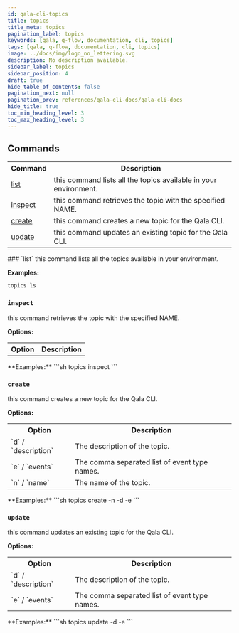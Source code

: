```yaml
---
id: qala-cli-topics
title: topics
title_meta: topics
pagination_label: topics
keywords: [qala, q-flow, documentation, cli, topics]
tags: [qala, q-flow, documentation, cli, topics]
image: ../docs/img/logo_no_lettering.svg
description: No description available.
sidebar_label: topics
sidebar_position: 4
draft: true
hide_table_of_contents: false
pagination_next: null
pagination_prev: references/qala-cli-docs/qala-cli-docs
hide_title: true
toc_min_heading_level: 3
toc_max_heading_level: 3
---
```



<HeroBanner
    title="topics"
    tagline="No description available."
    backgroundColor='transparent'
/>

## Commands

<table>
<tr><th>Command</th><th>Description</th></tr>
<tr><td><a href="#list" title="Learn about list">list</a></td><td>this command lists all the topics available in your 
environment.</td></tr>
<tr><td><a href="#inspect" title="Learn about inspect">inspect</a></td><td>this command retrieves the topic with the specified 
NAME.</td></tr>
<tr><td><a href="#create" title="Learn about create">create</a></td><td>this command creates a new topic for the Qala 
CLI.</td></tr>
<tr><td><a href="#update" title="Learn about update">update</a></td><td>this command updates an existing topic for the Qala 
CLI.</td></tr>
</table>
### `list`
this command lists all the topics available in your 
environment.

**Examples:**
```sh
topics ls
```


### `inspect`
this command retrieves the topic with the specified 
NAME.

**Options:**
<table>
<tr><th>Option</th><th>Description</th></tr>
</table>
**Examples:**
```sh
topics inspect <TOPIC_NAME>
```


### `create`
this command creates a new topic for the Qala 
CLI.

**Options:**
<table>
<tr><th>Option</th><th>Description</th></tr>
<tr><td>`d` / `description`</td><td>The description of the topic.</td></tr>
<tr><td>`e` / `events`</td><td>The comma separated list of event type 
names.</td></tr>
<tr><td>`n` / `name`</td><td>The name of the topic.</td></tr>
</table>
**Examples:**
```sh
topics create -n <TOPIC_NAME> -d  <DESCRIPTION> -e <EVENTS_COMMA_SEPERATED_NAMES>
```


### `update`
this command updates an existing topic for the Qala 
CLI.

**Options:**
<table>
<tr><th>Option</th><th>Description</th></tr>
<tr><td>`d` / `description`</td><td>The description of the topic.</td></tr>
<tr><td>`e` / `events`</td><td>The comma separated list of event type 
names.</td></tr>
</table>
**Examples:**
```sh
topics update <TOPIC_NAME> -d  <DESCRIPTION> -e <EVENTS_COMMA_SEPERATED_NAMES>
```


